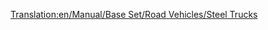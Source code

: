 [[Translation:en/Manual/Base Set/Road Vehicles/Steel Trucks]]
{{hu/Navbox Közúti járművek}}
{{hu/Közúti járművek|name     = Balogh acélszállító
  |img      = Balogh_Steel_Truck.png
  |price    = £4,592 ($9,184)
  |speed    = 30 mph (48 km/h)
  |annual   = £421 ($842)
  |designed = 1936
  |life     = 15
  |capacity = 15 tonna [[hu/Manual/Base Set/Cargos/Acél|acél]]
}}
{{hu/Közúti járművek|name     = Uhl acélszállító
  |img      = Uhl_Steel_Truck.png
  |price    = £5,535 ($11,070) 
  |speed    = 55 mph (88 km/h)
  |annual   = £787 ($1,574)
  |designed = 1978
  |life     = 15
  |capacity = 18 tonna [[hu/Manual/Base Set/Cargos/Acél|acél]]
}}
{{hu/Közúti járművek|name     = Kelling acélszállító
  |img      = Kelling_Steel_Truck.png
  |price    = £5,945 ($11,890) 
  |speed    = 70 mph (112 km/h)
  |annual   = £1,125 ($2,250)
  |designed = 2007
  |life     = 15
  |capacity = 20 tonna [[hu/Manual/Base Set/Cargos/Acél|acél]]
}}